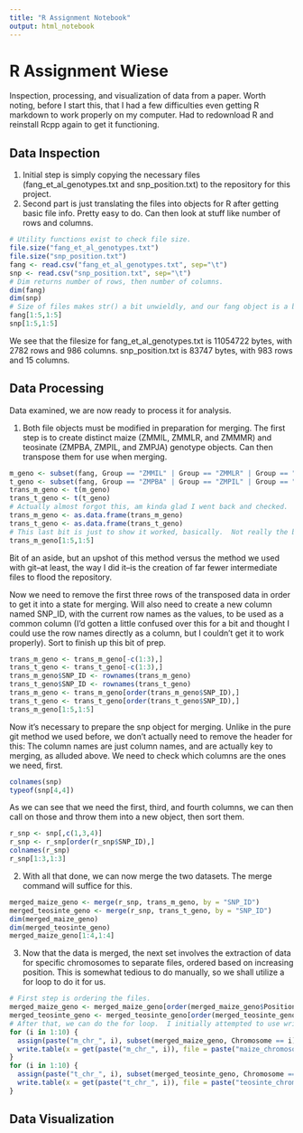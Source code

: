 ```yaml
---
title: "R Assignment Notebook"
output: html_notebook
---
```


# R Assignment Wiese

Inspection, processing, and visualization of data from a paper.  Worth noting, before I start this, that I had a few difficulties even getting R markdown to work properly on my computer.  Had to redownload R and reinstall Rcpp again to get it functioning.


## Data Inspection
1. Initial step is simply copying the necessary files (fang_et_al_genotypes.txt and snp_position.txt) to the repository for this project.
2. Second part is just translating the files into objects for R after getting basic file info.  Pretty easy to do.  Can then look at stuff like number of rows and columns.

```r
# Utility functions exist to check file size.
file.size("fang_et_al_genotypes.txt")
file.size("snp_position.txt")
fang <- read.csv("fang_et_al_genotypes.txt", sep="\t")
snp <- read.csv("snp_position.txt", sep="\t")
# Dim returns number of rows, then number of columns.
dim(fang)
dim(snp)
# Size of files makes str() a bit unwieldly, and our fang object is a bit too much for just looking at the header.  Cutting it down a bit on rows and columns helps some, though, and still gives us a decent general idea.  
fang[1:5,1:5]
snp[1:5,1:5]
```
We see that the filesize for fang_et_al_genotypes.txt is 11054722 bytes, with 2782 rows and 986 columns.  snp_position.txt is 83747 bytes, with 983 rows and 15 columns.

## Data Processing
Data examined, we are now ready to process it for analysis.

1.  Both file objects must be modified in preparation for merging.  The first step is to create distinct maize (ZMMIL, ZMMLR, and ZMMMR) and teosinate (ZMPBA, ZMPIL, and ZMPJA) genotype objects.  Can then transpose them for use when merging.

```r
m_geno <- subset(fang, Group == "ZMMIL" | Group == "ZMMLR" | Group == "ZMMMR")
t_geno <- subset(fang, Group == "ZMPBA" | Group == "ZMPIL" | Group == "ZMPJA")
trans_m_geno <- t(m_geno)
trans_t_geno <- t(t_geno)
# Actually almost forgot this, am kinda glad I went back and checked.  The transposed genotype files apparently aren't treated as data frames, so.
trans_m_geno <- as.data.frame(trans_m_geno)
trans_t_geno <- as.data.frame(trans_t_geno)
# This last bit is just to show it worked, basically.  Not really the best method for doing so, but it's the one I like to use.  Tend to observe different rows/columns this way before calling it good.
trans_m_geno[1:5,1:5]
```
Bit of an aside, but an upshot of this method versus the method we used with git--at least, the way I did it--is the creation of far fewer intermediate files to flood the repository.

Now we need to remove the first three rows of the transposed data in order to get it into a state for merging.  Will also need to create a new column named SNP_ID, with the current row names as the values, to be used as a common column (I'd gotten a little confused over this for a bit and thought I could use the row names directly as a column, but I couldn't get it to work properly).  Sort to finish up this bit of prep.

```r
trans_m_geno <- trans_m_geno[-c(1:3),]
trans_t_geno <- trans_t_geno[-c(1:3),]
trans_m_geno$SNP_ID <- rownames(trans_m_geno)
trans_t_geno$SNP_ID <- rownames(trans_t_geno)
trans_m_geno <- trans_m_geno[order(trans_m_geno$SNP_ID),]
trans_t_geno <- trans_t_geno[order(trans_t_geno$SNP_ID),]
trans_m_geno[1:5,1:5]
```

Now it's necessary to prepare the snp object for merging.  Unlike in the pure git method we used before, we don't actually need to remove the header for this:  The column names are just column names, and are actually key to merging, as alluded above.  We need to check which columns are the ones we need, first.

```r
colnames(snp)
typeof(snp[4,4])
```

As we can see that we need the first, third, and fourth columns, we can then call on those and throw them into a new object, then sort them.

```r
r_snp <- snp[,c(1,3,4)]
r_snp <- r_snp[order(r_snp$SNP_ID),]
colnames(r_snp)
r_snp[1:3,1:3]
```
2.  With all that done, we can now merge the two datasets.  The merge command will suffice for this.

```r
merged_maize_geno <- merge(r_snp, trans_m_geno, by = "SNP_ID")
merged_teosinte_geno <- merge(r_snp, trans_t_geno, by = "SNP_ID")
dim(merged_maize_geno)
dim(merged_teosinte_geno)
merged_maize_geno[1:4,1:4]
```

3.  Now that the data is merged, the next set involves the extraction of data for specific chromosomes to separate files, ordered based on increasing position.  This is somewhat tedious to do manually, so we shall utilize a for loop to do it for us.

```r
# First step is ordering the files.
merged_maize_geno <- merged_maize_geno[order(merged_maize_geno$Position),]
merged_teosinte_geno <- merged_teosinte_geno[order(merged_teosinte_geno$Position),]
# After that, we can do the for loop.  I initially attempted to use write.csv for this, but apparently the separator is hardcoded and I had some issues.  Ended up having to use write.table instead.
for (i in 1:10) {
  assign(paste("m_chr_", i), subset(merged_maize_geno, Chromosome == i))
  write.table(x = get(paste("m_chr_", i)), file = paste("maize_chromosome_", i, ".txt"), quote = FALSE, sep = "\t", row.names = FALSE, col.names = FALSE)
}
for (i in 1:10) {
  assign(paste("t_chr_", i), subset(merged_teosinte_geno, Chromosome == i))
  write.table(x = get(paste("t_chr_", i)), file = paste("teosinte_chromosome_", i, ".txt"), quote = FALSE, sep = "\t", row.names = FALSE, col.names = FALSE)
}
```
## Data Visualization